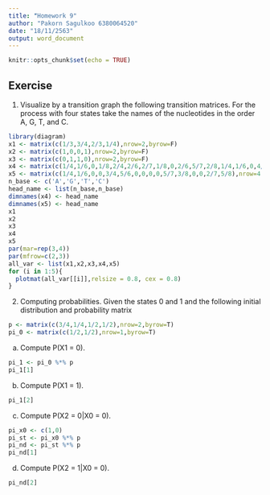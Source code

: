 ---
title: "็Homework 9"
author: "Pakorn Sagulkoo 6380064520"
date: "18/11/2563"
output: word_document
---

```{r setup, include=FALSE}
knitr::opts_chunk$set(echo = TRUE)
```

## Exercise

1. Visualize by a transition graph the following transition matrices. For the process with four states take the names of the nucleotides in the order A, G, T, and C.

```{r}
library(diagram)
x1 <- matrix(c(1/3,3/4,2/3,1/4),nrow=2,byrow=F)
x2 <- matrix(c(1,0,0,1),nrow=2,byrow=F)
x3 <- matrix(c(0,1,1,0),nrow=2,byrow=F)
x4 <- matrix(c(1/4,1/6,0,1/8,2/4,2/6,2/7,1/8,0,2/6,5/7,2/8,1/4,1/6,0,4/8),nrow=4,byrow=F)
x5 <- matrix(c(1/4,1/6,0,0,3/4,5/6,0,0,0,0,5/7,3/8,0,0,2/7,5/8),nrow=4,byrow=F)
n_base <- c('A','G','T','C')
head_name <- list(n_base,n_base)
dimnames(x4) <- head_name
dimnames(x5) <- head_name
x1
x2
x3
x4
x5
par(mar=rep(3,4))
par(mfrow=c(2,3))
all_var <- list(x1,x2,x3,x4,x5)
for (i in 1:5){
  plotmat(all_var[[i]],relsize = 0.8, cex = 0.8)
}
```

2. Computing probabilities. Given the states 0 and 1 and the following initial distribution and probability matrix 
  
```{r}
p <- matrix(c(3/4,1/4,1/2,1/2),nrow=2,byrow=T)
pi_0 <- matrix(c(1/2,1/2),nrow=1,byrow=T)
```
  
  (a) Compute P(X1 = 0).
        
```{r}
pi_1 <- pi_0 %*% p
pi_1[1]
```
  (b) Compute P(X1 = 1).
  
```{r}
pi_1[2]
```
  (c) Compute P(X2 = 0|X0 = 0).
  
```{r}
pi_x0 <- c(1,0)
pi_st <- pi_x0 %*% p
pi_nd <- pi_st %*% p
pi_nd[1]
```
  (d) Compute P(X2 = 1|X0 = 0).
  
```{r}
pi_nd[2]
```
  
  
  
  
  
  
    